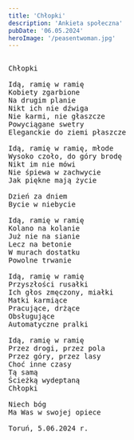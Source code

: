 ```yaml
---
title: 'Chłopki'
description: 'Ankieta społeczna'
pubDate: '06.05.2024'
heroImage: '/peasentwoman.jpg'
---
```

<pre>
  
Chłopki

Idą, ramię w ramię
Kobiety zgarbione
Na drugim planie
Nikt ich nie dźwiga
Nie karmi, nie głaszcze
Powyciągane swetry
Eleganckie do ziemi płaszcze

Idą, ramię w ramię, młode
Wysoko czoło, do góry brodę
Nikt im nie mówi
Nie śpiewa w zachwycie
Jak piękne mają życie

Dzień za dniem
Bycie w niebycie

Idą, ramię w ramię 
Kolano na kolanie
Już nie na sianie
Lecz na betonie
W murach dostatku
Powolne trwanie

Idą, ramię w ramię
Przyszłości rusałki
Ich głos zmęczony, miałki
Matki karmiące
Pracujące, drżące
Obsługujące
Automatyczne pralki

Idą, ramię w ramię
Przez drogi, przez pola
Przez góry, przez lasy
Choć inne czasy
Tą samą
Ścieżką wydeptaną
Chłopki

Niech bóg 
Ma Was w swojej opiece

Toruń, 5.06.2024 r.

</pre>
